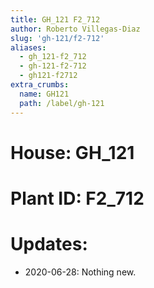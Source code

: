 ```yaml
---
title: GH_121 F2_712
author: Roberto Villegas-Diaz
slug: 'gh-121/f2-712'
aliases:
  - gh_121-f2_712
  - gh-121-f2-712
  - gh121-f2712
extra_crumbs:
  name: GH121
  path: /label/gh-121
---
```


# **House**: GH_121
# **Plant ID**: F2_712
# **Updates**: 
 - 2020-06-28: Nothing new.
